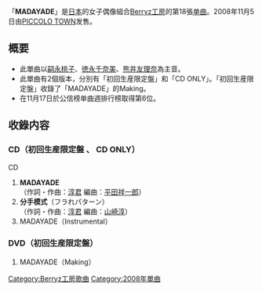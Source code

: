 {{unreferenced|time=2011-07-31T09:53:59+00:00}}
{{Infobox Single
| Name           = MADAYADE
| Cover          = BKS18 Limited.png
| Artist         = [[Berryz工房|Berryz工房]]
| Album          = [[Berryz工房_特別精選輯_Vol.1|Berryz工房 特別精選輯 Vol.1]]
| A-side         = MADAYADE
| B-side         = 分手模式
| Released       = 2008年11月5日
| Format         = [[单曲|单曲]]
| Recorded       = 2008年<br/>{{JPN}}
| Genre          = [[J-POP|J-POP]]
| Lenght         =
| Label          = [[PICCOLO_TOWN|PICCOLO TOWN]]
| Writer         = [[淳君|淳君]]
| Producer       = [[淳君|淳君]]
| Certification  = 
| Chart position = * 週間最高排名第6位<small>（[[Oricon公信榜|Oricon]]）</small> 
| Last single    = [[去吧_去吧_Monkey_Dance|去吧 去吧 Monkey Dance]]<br/>（2008年）
| This single    = '''MADAYADE'''<br/>（2008年）
| Next single    = [[抱緊我_抱緊我|抱緊我 抱緊我]]<br/>（2009年）
}}

「'''MADAYADE'''」是[[日本|日本]]的女子偶像組合[[Berryz工房|Berryz工房]]的第18張[[单曲|单曲]]。2008年11月5日由[[PICCOLO_TOWN|PICCOLO TOWN]]发售。

== 概要 ==
* 此單曲以[[嗣永桃子|嗣永桃子]]、[[徳永千奈美|徳永千奈美]]、[[熊井友理奈|熊井友理奈]]為主音。
* 此單曲有2個版本，分別有「初回生産限定盤」和「CD ONLY」。「初回生産限定盤」收錄了「MADAYADE」的Making。
* 在11月17日於公信榜单曲週排行榜取得第6位。

== 收錄内容 ==
===CD（初回生産限定盤 、 CD ONLY）===
;CD
# '''MADAYADE'''<br/>（作詞・作曲：[[淳君|淳君]] 編曲：[[平田祥一郎|平田祥一郎]]）
# '''分手模式'''（フラれパターン）<br/>（作詞・作曲：[[淳君|淳君]]  編曲：[[山崎淳|山崎淳]]）
# MADAYADE（Instrumental）

===DVD（初回生産限定盤）===
# MADAYADE（Making）


{{Berryz工房}}

{{DEFAULTSORT:MADAYADE}}
[[Category:Berryz工房歌曲|Category:Berryz工房歌曲]]
[[Category:2008年單曲|Category:2008年單曲]]